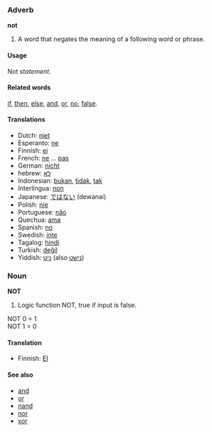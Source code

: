 === Adverb ===
'''not'''

#A word that negates the meaning of a following word or phrase.

====Usage====
Not ''statement''.

====Related words====
[[if]], [[then]], [[else]], [[and]], [[or]], [[no]], [[false]].

==== Translations ====
*Dutch: [[niet]]
*Esperanto: [[ne]]
*Finnish: [[ei]]
*French: [[ne]] ... [[pas]]
*German: [[nicht]]
*hebrew: [[לא]]
*Indonesian: [[bukan]], [[tidak]], [[tak]]
*Interlingua: [[non]]
*Japanese: [[ではない]] (dewanai)
*Polish: [[nie]]
*Portuguese: [[não]]
*Quechua: [[ama]]
*Spanish: [[no]]
*Swedish: [[inte]]
*Tagalog: [[hindi]]
*Turkish: [[değil]]
*Yiddish: [[ניט]] (also [[נישט]])

===Noun===
'''NOT'''
#Logic function NOT, true if input is false. 

NOT 0 = 1<br>
NOT 1 = 0<br>

====Translation====

*Finnish: [[EI]]

====See also====
*[[and]]
*[[or]]
*[[nand]]
*[[nor]]
*[[xor]]
